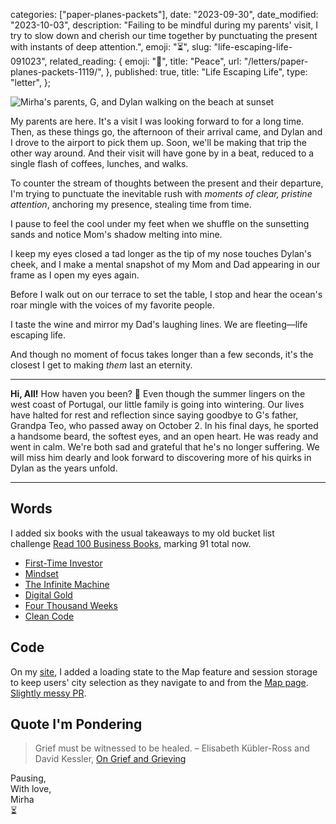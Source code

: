 
  categories: ["paper-planes-packets"],
  date: "2023-09-30",
  date_modified: "2023-10-03",
  description:
    "Failing to be mindful during my parents' visit, I try to slow down and cherish our time together by punctuating the present with instants of deep attention.",
  emoji: "⏳",
  slug: "life-escaping-life-091023",
  related_reading: {
    emoji: "🌊",
    title: "Peace",
    url: "/letters/paper-planes-packets-1119/",
  },
  published: true,
  title: "Life Escaping Life",
  type: "letter",
};


![Mirha's parents, G, and Dylan walking on the beach at sunset](/pages/letters/life-escaping-life-091023/parents-dylan-g-walking-beach-sunset.jpg)

My parents are here. It's a visit I was looking forward to for a long time. Then, as these things go, the afternoon of their arrival came, and Dylan and I drove to the airport to pick them up. Soon, we'll be making that trip the other way around. And their visit will have gone by in a beat, reduced to a single flash of coffees, lunches, and walks.

To counter the stream of thoughts between the present and their departure, I'm trying to punctuate the inevitable rush with _moments of clear, pristine attention_, anchoring my presence, stealing time from time.

I pause to feel the cool under my feet when we shuffle on the sunsetting sands and notice Mom's shadow melting into mine.

I keep my eyes closed a tad longer as the tip of my nose touches Dylan's cheek, and I make a mental snapshot of my Mom and Dad appearing in our frame as I open my eyes again.

Before I walk out on our terrace to set the table, I stop and hear the ocean's roar mingle with the voices of my favorite people.

I taste the wine and mirror my Dad's laughing lines. We are fleeting—life escaping life.

And though no moment of focus takes longer than a few seconds, it's the closest I get to making _them_ last an eternity.

---

**Hi, All!** How haven you been? 🌿 Even though the summer lingers on the west coast of Portugal, our little family is going into wintering. Our lives have halted for rest and reflection since saying goodbye to G's father, Grandpa Teo, who passed away on October 2. In his final days, he sported a handsome beard, the softest eyes, and an open heart. He was ready and went in calm. We're both sad and grateful that he's no longer suffering. We will miss him dearly and look forward to discovering more of his quirks in Dylan as the years unfold.

---

## Words

I added six books with the usual takeaways to my old bucket list challenge [Read 100 Business Books](/posts/read-100-books#finished-reads), marking 91 total now.

- [First-Time Investor](/posts/read-100-books#86-first-time-investor)
- [Mindset](/posts/read-100-books#87-mindset)
- [The Infinite Machine](/posts/read-100-books#88-the-infinite-machine)
- [Digital Gold](/posts/read-100-books#89-digital-gold)
- [Four Thousand Weeks](/posts/read-100-books#90-four-thousand-weeks)
- [Clean Code](/posts/read-100-books#91-clean-code)

## Code

On my [site](/), I added a loading state to the Map feature and session storage to keep users' city selection as they navigate to and from the [Map page](/map). [Slightly messy PR](https://github.com/mirhamasala/mirhamasala.com/pull/148).

## Quote I'm Pondering

> Grief must be witnessed to be healed. – Elisabeth Kübler-Ross and David Kessler, [On Grief and Grieving](https://www.amazon.com/Grief-Grieving-Finding-Meaning-Through/dp/1476775559)

Pausing,\
With love,\
Mirha\
⏳
